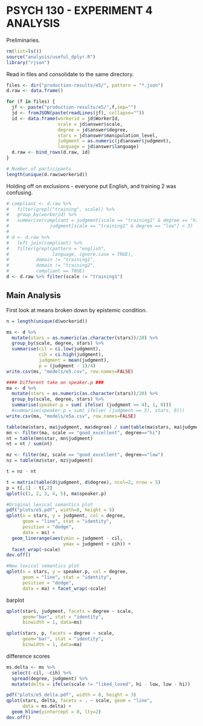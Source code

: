 PSYCH 130 - EXPERIMENT 4 ANALYSIS
=================================

Preliminaries.

```r
rm(list=ls())
source("analysis/useful_dplyr.R")
library("rjson")
```

Read in files and consolidate to the same directory. 

```r
files <- dir("production-results/e5/", pattern = "*.json")
d.raw <- data.frame()

for (f in files) {
  jf <- paste("production-results/e5/",f,sep="")
  jd <- fromJSON(paste(readLines(jf), collapse=""))
  id <- data.frame(workerid = jd$WorkerId, 
                   scale = jd$answer$scale,
                   degree = jd$answer$degree,
                   stars = jd$answer$manipulation_level,
                   judgment = as.numeric(jd$answer$judgment),
                   language = jd$answer$language)
  d.raw <- bind_rows(d.raw, id)
}

# Number of participants
length(unique(d.raw$workerid))
```

Holding off on exclusions - everyone put English, and training 2 was confusing. 

```r
# compliant <- d.raw %>% 
#   filter(grepl("training", scale)) %>%
#   group_by(workerid) %>%
#   summarise(compliant = judgment[scale == "training1" & degree == "hi"] > 3 & 
#               judgment[scale == "training1" & degree == "low"] < 3)
#   
# d <- d.raw %>% 
#   left_join(compliant) %>%
#   filter(grepl(pattern = "english", 
#                language, ignore.case = TRUE), 
#          domain != "training1", 
#          domain != "training2", 
#          compliant == TRUE)
d <- d.raw %>% filter(scale != "training1")
```

Main Analysis
-------------

First look at means broken down by epistemic condition.

```r
n = length(unique(d$workerid))

ms <- d %>%
  mutate(stars = as.numeric(as.character(stars))/20) %>%
  group_by(scale, degree, stars) %>%
  summarise(cil = ci.low(judgment), 
            cih = ci.high(judgment), 
            judgment = mean(judgment), 
            p = (judgment - 1)/4)
write.csv(ms, "models/e5.csv", row.names=FALSE)

#### Different take on speaker.p ###
ma <- d %>%
  mutate(stars = as.numeric(as.character(stars))/20) %>%
  group_by(scale, degree, stars) %>%
  summarise(speaker.p = sum( ifelse( (judgment >= 4), 1, 0)))
  #summarise(speaker.p = sum( ifelse( (judgment == 5), stars, 0)))
write.csv(ma, "models/e5a.csv", row.names=FALSE)

table(ma$stars, ma$judgment, ma$degree) / sum(table(ma$stars, ma$judgment))
mn <- filter(ma, scale == "good_excellent", degree=="hi")
nt = table(mn$star, mn$judgment)
nt = nt / sum(nt)

mz <- filter(mz, scale == "good_excellent", degree=="low")
nz = table(mz$star, mz$judgment)

t = nz - nt

t = matrix(table(d$judgment, d$degree), ncol=2, nrow = 5)
p = t[,1] - t[,2]
qplot(c(1, 2, 3, 4, 5), ma$speaker.p)

#Original lexical semantics plot
pdf("plots/e5.pdf", width=8, height = 5)
qplot(x = stars, y = judgment, col = degree,
      geom = "line", stat = "identity", 
      position = "dodge", 
      data = ms) + 
  geom_linerange(aes(ymin = judgment - cil, 
                     ymax = judgment + cih)) + 
  facet_wrap(~scale)
dev.off()

#New lexical semantics plot
qplot(x = stars, y = speaker.p, col = degree,
      geom = "line", stat = "identity", 
      position = "dodge", 
      data = ma) + facet_wrap(~scale)
```

barplot

```r
qplot(stars, judgment, facets = degree ~ scale, 
      geom="bar", stat = "identity",
      binwidth = 1, data=ms)

qplot(stars, p, facets = degree ~ scale, 
      geom="bar", stat = "identity",
      binwidth = 1, data=ma)
```

difference scores

```r
ms.delta <- ms %>% 
  select(-cil, -cih) %>%
  spread(degree, judgment) %>%
  mutate(delta = ifelse(scale != "liked_loved", hi - low, low - hi))

pdf("plots/e5_delta.pdf", width = 8, height = 3)
qplot(stars, delta, facets = . ~ scale, geom = "line",
      data = ms.delta) + 
  geom_hline(yintercept = 0, lty=2)
dev.off()
```


